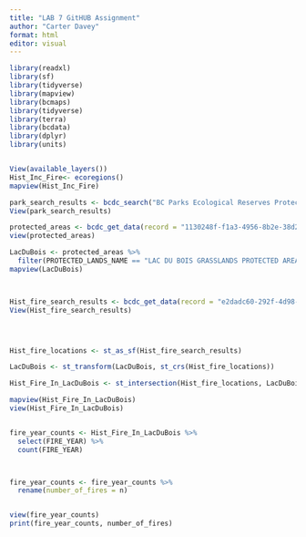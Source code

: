 ```yaml
---
title: "LAB 7 GitHUB Assignment"
author: "Carter Davey"
format: html
editor: visual
---
```


```r
library(readxl)
library(sf)
library(tidyverse)
library(mapview)
library(bcmaps)
library(tidyverse)
library(terra)
library(bcdata)
library(dplyr)
library(units)


View(available_layers())
Hist_Inc_Fire<- ecoregions()
mapview(Hist_Inc_Fire)

park_search_results <- bcdc_search("BC Parks Ecological Reserves Protected Areas")
View(park_search_results)

protected_areas <- bcdc_get_data(record = "1130248f-f1a3-4956-8b2e-38d29d3e4af7")
view(protected_areas)

LacDuBois <- protected_areas %>%
  filter(PROTECTED_LANDS_NAME == "LAC DU BOIS GRASSLANDS PROTECTED AREA")
mapview(LacDuBois)



Hist_fire_search_results <- bcdc_get_data(record = "e2dadc60-292f-4d98-b42b-56ca9e4fe694")
View(Hist_fire_search_results)




Hist_fire_locations <- st_as_sf(Hist_fire_search_results)

LacDuBois <- st_transform(LacDuBois, st_crs(Hist_fire_locations))

Hist_Fire_In_LacDuBois <- st_intersection(Hist_fire_locations, LacDuBois)

mapview(Hist_Fire_In_LacDuBois)
view(Hist_Fire_In_LacDuBois)



```

```r
fire_year_counts <- Hist_Fire_In_LacDuBois %>%
  select(FIRE_YEAR) %>%
  count(FIRE_YEAR)



fire_year_counts <- fire_year_counts %>%
  rename(number_of_fires = n)


view(fire_year_counts)
print(fire_year_counts, number_of_fires)
```
